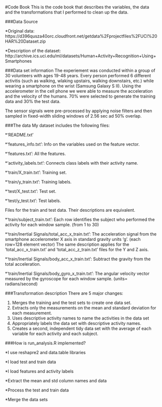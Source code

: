 #Code Book
This is the code book that describes the variables, the data and the transformations that I performed to clean up the data. 

###Data Source

*Original data: https://d396qusza40orc.cloudfront.net/getdata%2Fprojectfiles%2FUCI%20HAR%20Dataset.zip

*Description of the dataset: http://archive.ics.uci.edu/ml/datasets/Human+Activity+Recognition+Using+Smartphones

###Data set information
The experiement was conducted within a group of 30 volunteers with ages 19-48 years. Every person performed 6 different activitis (such as walking, wlaking upstairs, walking downstairs, etc.) while wearing a smartphone on the wrist (Samsung Galaxy S II). Using the accelerometer in the cell phone we were able to measure the acceleration and the velocity of the humans. 70% were selected to generate the training data and 30% the test data. 

The sensor signals were pre-processed by applying noise filters and then sampled in fixed-width sliding windows of 2.56 sec ad 50% overlap. 

###The data
My dataset includes the following files:

*'README.txt'

*'features_info.txt': Info on the variables used on the feature vector.

*'features.txt': All the features.

*'activity_labels.txt': Connects class labels with their activity name.

*'train/X_train.txt': Training set.

*'train/y_train.txt': Training labels.

*'test/X_test.txt': Test set.

*'test/y_test.txt': Test labels.

Files for the train and test data. Their descriptions are equivalent.

*'train/subject_train.txt': Each row identifies the subject who performed the activity for each window sample. (from 1 to 30)

*'train/Inertial Signals/total_acc_x_train.txt': The acceleration signal from the smartphone accelerometer X axis in standard gravity units 'g'. (each row=128 element vector) The same description applies for the 'total_acc_x_train.txt' and 'total_acc_z_train.txt' files for the Y and Z axis.

*'train/Inertial Signals/body_acc_x_train.txt': Subtract the gravity from the total acceleration.

*'train/Inertial Signals/body_gyro_x_train.txt': The angular velocity vector measured by the gyroscope for each window sample. (units= radians/second)


###Transformation description
There are 5 major changes:

1. Merges the training and the test sets to create one data set.
2. Extracts only the measurements on the mean and standard deviation for each measurement.
3. Uses descriptive activity names to name the activities in the data set
4. Appropriately labels the data set with descriptive activity names.
5. Creates a second, independent tidy data set with the average of each variable for each activity and each subject.

###How is run_analysis.R implemented?

*I use reshapre2 and data.table libraries

*I load test and train data

*I load features and activity labels

*Extract the mean and std column names and data

*Process the test and train data

*Merge the data sets 
